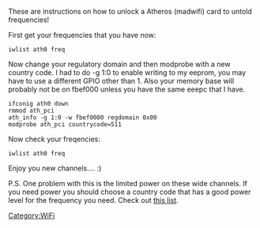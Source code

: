 These are instructions on how to unlock a Atheros (madwifi) card to untold frequencies!

First get your frequencies that you have now:
<pre>
iwlist ath0 freq
</pre>

Now change your regulatory domain and then modprobe with a new country code. I had to do -g 1:0 to enable writing to my eeprom, you may have to use a different GPIO other than 1. Also your memory base will probably not be on fbef000 unless you have the same eeepc that I have.

<pre>
ifconig ath0 down
rmmod ath_pci
ath_info -g 1:0 -w fbef0000 regdomain 0x00
modprobe ath_pci countrycode=511
</pre>

Now check your freqencies:
<pre>
iwlist ath0 freq
</pre>

Enjoy you new channels.... :)

P.S. One problem with this is the limited power on these wide channels. If you need power you should choose a country code that has a good power level for the frequency you need. Check out 
[http://madwifi-project.org/wiki/UserDocs/CountryCode this list].

[[Category:WiFi]]